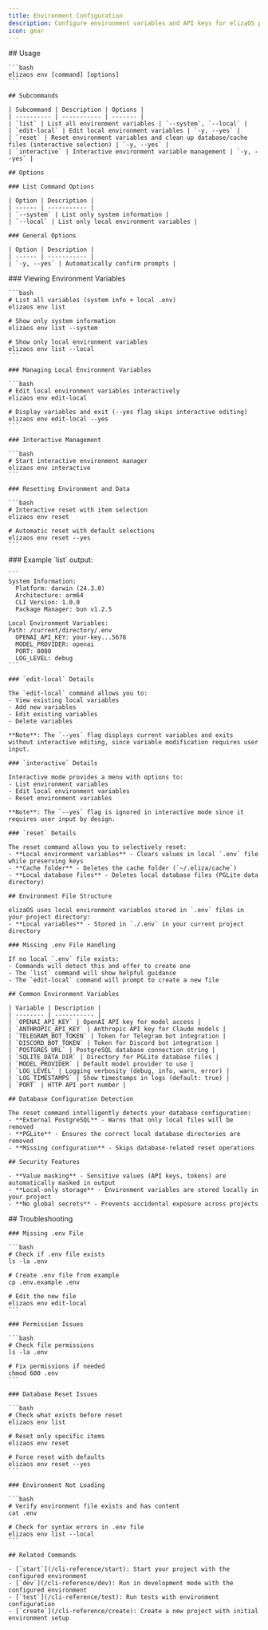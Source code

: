 ```yaml
---
title: Environment Configuration
description: Configure environment variables and API keys for elizaOS projects
icon: gear
---
```


<Tabs>
  <Tab title="Overview">
    ## Usage

    ```bash
    elizaos env [command] [options]
    ```

    ## Subcommands

    | Subcommand | Description | Options |
    | ---------- | ----------- | ------- |
    | `list` | List all environment variables | `--system`, `--local` |
    | `edit-local` | Edit local environment variables | `-y, --yes` |
    | `reset` | Reset environment variables and clean up database/cache files (interactive selection) | `-y, --yes` |
    | `interactive` | Interactive environment variable management | `-y, --yes` |

    ## Options

    ### List Command Options

    | Option | Description |
    | ------ | ----------- |
    | `--system` | List only system information |
    | `--local` | List only local environment variables |

    ### General Options

    | Option | Description |
    | ------ | ----------- |
    | `-y, --yes` | Automatically confirm prompts |
  </Tab>

  <Tab title="Examples">
    ### Viewing Environment Variables

    ```bash
    # List all variables (system info + local .env)
    elizaos env list

    # Show only system information
    elizaos env list --system

    # Show only local environment variables
    elizaos env list --local
    ```

    ### Managing Local Environment Variables

    ```bash
    # Edit local environment variables interactively
    elizaos env edit-local

    # Display variables and exit (--yes flag skips interactive editing)
    elizaos env edit-local --yes
    ```

    ### Interactive Management

    ```bash
    # Start interactive environment manager
    elizaos env interactive
    ```

    ### Resetting Environment and Data

    ```bash
    # Interactive reset with item selection
    elizaos env reset

    # Automatic reset with default selections
    elizaos env reset --yes
    ```
  </Tab>

  <Tab title="Features">
    ### Example `list` output:

    ```
    System Information:
      Platform: darwin (24.3.0)
      Architecture: arm64
      CLI Version: 1.0.0
      Package Manager: bun v1.2.5

    Local Environment Variables:
    Path: /current/directory/.env
      OPENAI_API_KEY: your-key...5678
      MODEL_PROVIDER: openai
      PORT: 8080
      LOG_LEVEL: debug
    ```

    ### `edit-local` Details

    The `edit-local` command allows you to:
    - View existing local variables
    - Add new variables
    - Edit existing variables
    - Delete variables

    **Note**: The `--yes` flag displays current variables and exits without interactive editing, since variable modification requires user input.

    ### `interactive` Details

    Interactive mode provides a menu with options to:
    - List environment variables
    - Edit local environment variables
    - Reset environment variables

    **Note**: The `--yes` flag is ignored in interactive mode since it requires user input by design.

    ### `reset` Details

    The reset command allows you to selectively reset:
    - **Local environment variables** - Clears values in local `.env` file while preserving keys
    - **Cache folder** - Deletes the cache folder (`~/.eliza/cache`)
    - **Local database files** - Deletes local database files (PGLite data directory)

    ## Environment File Structure

    elizaOS uses local environment variables stored in `.env` files in your project directory:
    - **Local variables** - Stored in `./.env` in your current project directory

    ### Missing .env File Handling

    If no local `.env` file exists:
    - Commands will detect this and offer to create one
    - The `list` command will show helpful guidance
    - The `edit-local` command will prompt to create a new file

    ## Common Environment Variables

    | Variable | Description |
    | -------- | ----------- |
    | `OPENAI_API_KEY` | OpenAI API key for model access |
    | `ANTHROPIC_API_KEY` | Anthropic API key for Claude models |
    | `TELEGRAM_BOT_TOKEN` | Token for Telegram bot integration |
    | `DISCORD_BOT_TOKEN` | Token for Discord bot integration |
    | `POSTGRES_URL` | PostgreSQL database connection string |
    | `SQLITE_DATA_DIR` | Directory for PGLite database files |
    | `MODEL_PROVIDER` | Default model provider to use |
    | `LOG_LEVEL` | Logging verbosity (debug, info, warn, error) |
    | `LOG_TIMESTAMPS` | Show timestamps in logs (default: true) |
    | `PORT` | HTTP API port number |

    ## Database Configuration Detection

    The reset command intelligently detects your database configuration:
    - **External PostgreSQL** - Warns that only local files will be removed
    - **PGLite** - Ensures the correct local database directories are removed
    - **Missing configuration** - Skips database-related reset operations

    ## Security Features

    - **Value masking** - Sensitive values (API keys, tokens) are automatically masked in output
    - **Local-only storage** - Environment variables are stored locally in your project
    - **No global secrets** - Prevents accidental exposure across projects
  </Tab>

  <Tab title="Troubleshooting">
    ## Troubleshooting

    ### Missing .env File

    ```bash
    # Check if .env file exists
    ls -la .env

    # Create .env file from example
    cp .env.example .env

    # Edit the new file
    elizaos env edit-local
    ```

    ### Permission Issues

    ```bash
    # Check file permissions
    ls -la .env

    # Fix permissions if needed
    chmod 600 .env
    ```

    ### Database Reset Issues

    ```bash
    # Check what exists before reset
    elizaos env list

    # Reset only specific items
    elizaos env reset

    # Force reset with defaults
    elizaos env reset --yes
    ```

    ### Environment Not Loading

    ```bash
    # Verify environment file exists and has content
    cat .env

    # Check for syntax errors in .env file
    elizaos env list --local
    ```

    ## Related Commands

    - [`start`](/cli-reference/start): Start your project with the configured environment
    - [`dev`](/cli-reference/dev): Run in development mode with the configured environment
    - [`test`](/cli-reference/test): Run tests with environment configuration
    - [`create`](/cli-reference/create): Create a new project with initial environment setup
  </Tab>
</Tabs>